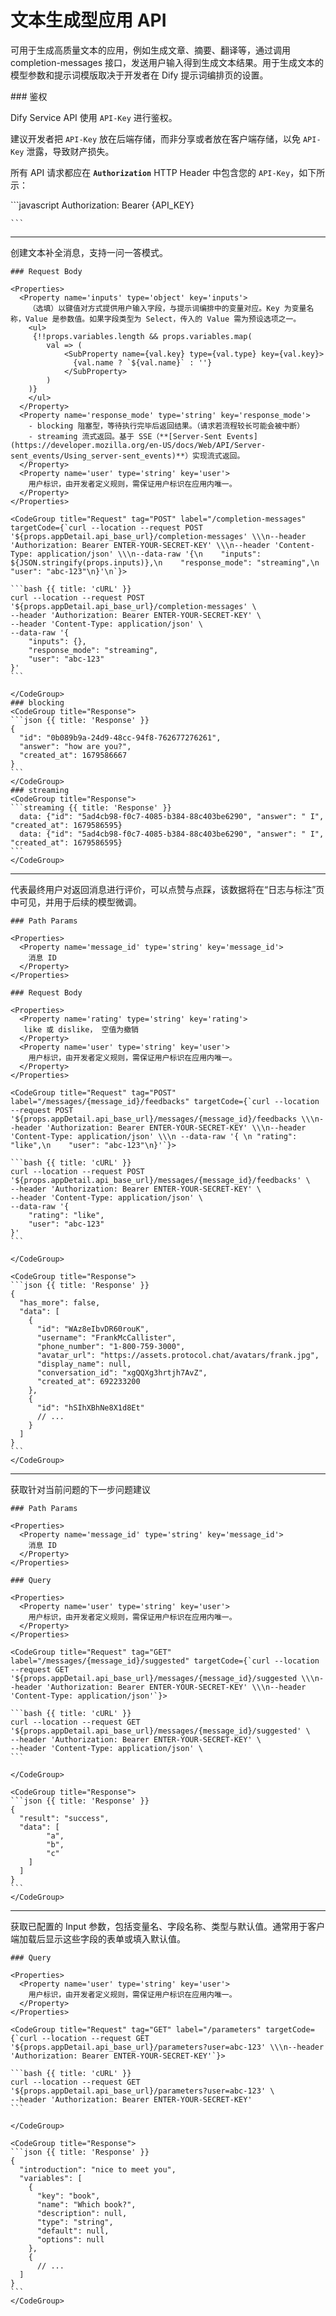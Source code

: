 
# 文本生成型应用 API

可用于生成高质量文本的应用，例如生成文章、摘要、翻译等，通过调用 completion-messages 接口，发送用户输入得到生成文本结果。用于生成文本的模型参数和提示词模版取决于开发者在 Dify 提示词编排页的设置。

<div>
  ### 鉴权

  Dify Service API 使用 `API-Key` 进行鉴权。

  建议开发者把 `API-Key` 放在后端存储，而非分享或者放在客户端存储，以免 `API-Key` 泄露，导致财产损失。

  所有 API 请求都应在 **`Authorization`** HTTP Header 中包含您的 `API-Key`，如下所示：

  <CodeGroup title="Code">
    ```javascript
      Authorization: Bearer {API_KEY}

    ```
  </CodeGroup>
</div>

---

<Heading
  url='/completion-messages'
  method='POST'
  title='创建文本补全消息'
  name='#Create-Completion-Message'
/>
<Row>
  <Col>
    创建文本补全消息，支持一问一答模式。

    ### Request Body

    <Properties>
      <Property name='inputs' type='object' key='inputs'>
        （选填）以键值对方式提供用户输入字段，与提示词编排中的变量对应。Key 为变量名称，Value 是参数值。如果字段类型为 Select，传入的 Value 需为预设选项之一。
        <ul>
         {!!props.variables.length && props.variables.map(
            val => (
                <SubProperty name={val.key} type={val.type} key={val.key}>
                  {val.name ? `${val.name}` : ''}
                </SubProperty>
            )
        )}
        </ul>
      </Property>
      <Property name='response_mode' type='string' key='response_mode'>
        - blocking 阻塞型，等待执行完毕后返回结果。（请求若流程较长可能会被中断）
        - streaming 流式返回。基于 SSE（**[Server-Sent Events](https://developer.mozilla.org/en-US/docs/Web/API/Server-sent_events/Using_server-sent_events)**）实现流式返回。
      </Property>
      <Property name='user' type='string' key='user'>
        用户标识，由开发者定义规则，需保证用户标识在应用内唯一。
      </Property>
    </Properties>
  </Col>
  <Col sticky>

    <CodeGroup title="Request" tag="POST" label="/completion-messages" targetCode={`curl --location --request POST '${props.appDetail.api_base_url}/completion-messages' \\\n--header 'Authorization: Bearer ENTER-YOUR-SECRET-KEY' \\\n--header 'Content-Type: application/json' \\\n--data-raw '{\n    "inputs": ${JSON.stringify(props.inputs)},\n    "response_mode": "streaming",\n    "user": "abc-123"\n}'\n`}>

    ```bash {{ title: 'cURL' }}
    curl --location --request POST '${props.appDetail.api_base_url}/completion-messages' \
    --header 'Authorization: Bearer ENTER-YOUR-SECRET-KEY' \
    --header 'Content-Type: application/json' \
    --data-raw '{
        "inputs": {},
        "response_mode": "streaming",
        "user": "abc-123"
    }'
    ```

    </CodeGroup>
    ### blocking
    <CodeGroup title="Response">
    ```json {{ title: 'Response' }}
    {
      "id": "0b089b9a-24d9-48cc-94f8-762677276261",
      "answer": "how are you?",
      "created_at": 1679586667
    }
    ```
    </CodeGroup>
    ### streaming
    <CodeGroup title="Response">
    ```streaming {{ title: 'Response' }}
      data: {"id": "5ad4cb98-f0c7-4085-b384-88c403be6290", "answer": " I", "created_at": 1679586595}
      data: {"id": "5ad4cb98-f0c7-4085-b384-88c403be6290", "answer": " I", "created_at": 1679586595}
    ```
    </CodeGroup>
  </Col>
</Row>

---

<Heading
  url='/messages/{message_id}/feedbacks'
  method='POST'
  title='消息反馈（点赞）'
  name='#feedbacks'
/>
<Row>
  <Col>
    代表最终用户对返回消息进行评价，可以点赞与点踩，该数据将在“日志与标注”页中可见，并用于后续的模型微调。

    ### Path Params

    <Properties>
      <Property name='message_id' type='string' key='message_id'>
        消息 ID
      </Property>
    </Properties>

    ### Request Body

    <Properties>
      <Property name='rating' type='string' key='rating'>
       like 或 dislike， 空值为撤销
      </Property>
      <Property name='user' type='string' key='user'>
        用户标识，由开发者定义规则，需保证用户标识在应用内唯一。
      </Property>
    </Properties>
  </Col>
  <Col sticky>

    <CodeGroup title="Request" tag="POST" label="/messages/{message_id}/feedbacks" targetCode={`curl --location --request POST '${props.appDetail.api_base_url}/messages/{message_id}/feedbacks \\\n--header 'Authorization: Bearer ENTER-YOUR-SECRET-KEY' \\\n--header 'Content-Type: application/json' \\\n --data-raw '{ \n "rating": "like",\n    "user": "abc-123"\n}'`}>

    ```bash {{ title: 'cURL' }}
    curl --location --request POST '${props.appDetail.api_base_url}/messages/{message_id}/feedbacks' \
    --header 'Authorization: Bearer ENTER-YOUR-SECRET-KEY' \
    --header 'Content-Type: application/json' \
    --data-raw '{
        "rating": "like",
        "user": "abc-123"
    }'
    ```

    </CodeGroup>

    <CodeGroup title="Response">
    ```json {{ title: 'Response' }}
    {
      "has_more": false,
      "data": [
        {
          "id": "WAz8eIbvDR60rouK",
          "username": "FrankMcCallister",
          "phone_number": "1-800-759-3000",
          "avatar_url": "https://assets.protocol.chat/avatars/frank.jpg",
          "display_name": null,
          "conversation_id": "xgQQXg3hrtjh7AvZ",
          "created_at": 692233200
        },
        {
          "id": "hSIhXBhNe8X1d8Et"
          // ...
        }
      ]
    }
    ```
    </CodeGroup>
  </Col>
</Row>

---

<Heading
  url='/messages/{message_id}/suggested'
  method='GET'
  title='消息下一步问题建议'
  name='#suggested'
/>
<Row>
  <Col>
    获取针对当前问题的下一步问题建议

    ### Path Params

    <Properties>
      <Property name='message_id' type='string' key='message_id'>
        消息 ID
      </Property>
    </Properties>

    ### Query

    <Properties>
      <Property name='user' type='string' key='user'>
        用户标识，由开发者定义规则，需保证用户标识在应用内唯一。
      </Property>
    </Properties>
  </Col>
  <Col sticky>

    <CodeGroup title="Request" tag="GET" label="/messages/{message_id}/suggested" targetCode={`curl --location --request GET '${props.appDetail.api_base_url}/messages/{message_id}/suggested \\\n--header 'Authorization: Bearer ENTER-YOUR-SECRET-KEY' \\\n--header 'Content-Type: application/json'`}>

    ```bash {{ title: 'cURL' }}
    curl --location --request GET '${props.appDetail.api_base_url}/messages/{message_id}/suggested' \
    --header 'Authorization: Bearer ENTER-YOUR-SECRET-KEY' \
    --header 'Content-Type: application/json' \
    ```

    </CodeGroup>

    <CodeGroup title="Response">
    ```json {{ title: 'Response' }}
    {
      "result": "success",
      "data": [
            "a",
            "b",
            "c"
        ]
      ]
    }
    ```
    </CodeGroup>
  </Col>
</Row>

---

<Heading
  url='/parameters'
  method='GET'
  title='获取应用配置信息'
  name='#parameters'
/>
<Row>
  <Col>
    获取已配置的 Input 参数，包括变量名、字段名称、类型与默认值。通常用于客户端加载后显示这些字段的表单或填入默认值。

    ### Query

    <Properties>
      <Property name='user' type='string' key='user'>
        用户标识，由开发者定义规则，需保证用户标识在应用内唯一。
      </Property>
    </Properties>
  </Col>
  <Col sticky>

    <CodeGroup title="Request" tag="GET" label="/parameters" targetCode={`curl --location --request GET '${props.appDetail.api_base_url}/parameters?user=abc-123' \\\n--header 'Authorization: Bearer ENTER-YOUR-SECRET-KEY'`}>

    ```bash {{ title: 'cURL' }}
    curl --location --request GET '${props.appDetail.api_base_url}/parameters?user=abc-123' \
    --header 'Authorization: Bearer ENTER-YOUR-SECRET-KEY'
    ```

    </CodeGroup>

    <CodeGroup title="Response">
    ```json {{ title: 'Response' }}
    {
      "introduction": "nice to meet you",
      "variables": [
        {
          "key": "book",
          "name": "Which book?",
          "description": null,
          "type": "string",
          "default": null,
          "options": null
        },
        {
          // ...
      ]
    }
    ```
    </CodeGroup>
  </Col>
</Row>
